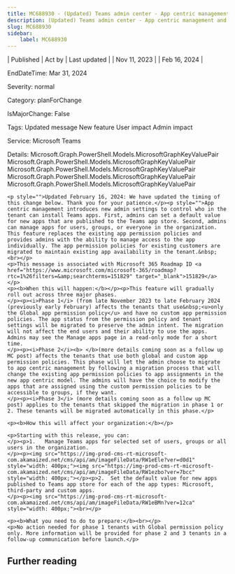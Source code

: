 ```yaml
---
title: MC688930 - (Updated) Teams admin center - App centric management and changes to app permission policies
description: (Updated) Teams admin center - App centric management and changes to app permission policies
slug: MC688930
sidebar:
    label: MC688930
---
```



| Published | Act by | Last updated |
| Nov 11, 2023 |  | Feb 16, 2024 |

EndDateTime: Mar 31, 2024

Severity: normal

Category: planForChange

IsMajorChange: False

Tags: Updated message New feature User impact Admin impact

Service: Microsoft Teams

Details: Microsoft.Graph.PowerShell.Models.MicrosoftGraphKeyValuePair Microsoft.Graph.PowerShell.Models.MicrosoftGraphKeyValuePair Microsoft.Graph.PowerShell.Models.MicrosoftGraphKeyValuePair Microsoft.Graph.PowerShell.Models.MicrosoftGraphKeyValuePair Microsoft.Graph.PowerShell.Models.MicrosoftGraphKeyValuePair

```
<p style="">Updated February 16, 2024: We have updated the timing of this change below. Thank you for your patience.</p><p style="">App centric management introduces new admin settings to control who in the tenant can install Teams apps. First, admins can set a default value for new apps that are published to the Teams app store. Second, admins can manage apps for users, groups, or everyone in the organization. This feature replaces the existing app permission policies and provides admins with the ability to manage access to the app individually. The app permission policies for existing customers are migrated to maintain existing app availability in the tenant.&nbsp;<br></p>
<p>This message is associated with Microsoft 365 Roadmap ID <a href="https://www.microsoft.com/microsoft-365/roadmap?rtc=1%26filters=&amp;searchterms=151829" target="_blank">151829</a></p>
<p><b>When this will happen:</b></p><p>This feature will gradually roll out across three major phases. 
</p><p><i>Phase 1</i> (from late November 2023 to late February 2024 (previously early February) affects the tenants that use&nbsp;<u>only the Global app permission policy</u> and have no custom app permission policies. The app status from the permission policy and tenant settings will be migrated to preserve the admin intent. The migration will not affect the end users and their ability to use the apps. Admins may see the Manage apps page in a read-only mode for a short time.
</p><p><i>Phase 2</i><b> </b>(more details coming soon as a follow up MC post) affects the tenants that use both global and custom app permission policies. This phase will let the admin choose to migrate to app centric management by following a migration process that will change the existing app permission policies to app assignments in the new app centric model. The admins will have the choice to modify the apps that are assigned using the custom permission policies to be accessible to groups, if they want.
</p><p><i>Phase 3</i> (more details coming soon as a follow up MC post) applies to the tenants that skipped the migration in phase 1 or 2. These tenants will be migrated automatically in this phase.</p>

<p><b>How this will affect your organization:</b></p>

<p>Starting with this release, you can:
</p><p>1.	Manage Teams apps for selected set of users, groups or all users in the organization. 
</p><p><img src="https://img-prod-cms-rt-microsoft-com.akamaized.net/cms/api/am/imageFileData/RW1eEle?ver=d0d1" style="width: 400px;"><img src="https://img-prod-cms-rt-microsoft-com.akamaized.net/cms/api/am/imageFileData/RW1ezbo?ver=7bcc" style="width: 400px;"></p><p>2.	Set the default value for new apps published to Teams app store for each of the app types: Microsoft, third-party and custom apps. 
</p><p><img src="https://img-prod-cms-rt-microsoft-com.akamaized.net/cms/api/am/imageFileData/RW1eBMn?ver=12ca" style="width: 400px;"><br></p>

<p><b>What you need to do to prepare:</b><br></p>
<p>No action needed for phase 1 tenants with Global permission policy only. More information will be provided for phase 2 and 3 tenants in a follow-up communication before launch.</p>
```

## Further reading
